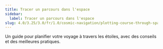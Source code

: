 ```yaml
---
title: Tracer un parcours dans l'espace
sidebar:
  label: Tracer un parcours dans l'espace
slug: 4.0/3.25/3.0/fr/1.0/cosmic-navigation/plotting-course-through-space
---
```


Un guide pour planifier votre voyage à travers les étoiles, avec des conseils et des meilleures pratiques.
